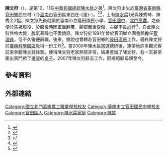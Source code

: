 {{Infobox_Celebrity
| name = 陳文狩 
| image =
| birth_date = {{birth date and age|1959|6|15}}
| birth_place = {{ROC|臺灣省}}[[臺南縣|臺南縣]][[官田區|官田鄉]]西庄村（今[[臺南市|臺南市]]官田區東西庄-{里}-）
| occupation = 圖書館管理員<br/>酒廠員工<br/>科學園區員工
| alma_mater = [[國立北門高級農工職業學校|國立北門高級農工職業學校]]
| relatives = 1兄2姐，包括：[[陳水扁|陳水扁]]
}}
'''陳文狩'''（{{bd|1959年|6月15日||}}），是第10、11任[[中華民國總統|中華民國總統]][[陳水扁|陳水扁]]之弟<ref>{{cite news |author1=顧守昌 |title=有夠低調！扁弟遇媒體微笑回應 |url=https://news.tvbs.com.tw/entry/438531 |accessdate=2021-01-19 |work=TVBS |date=2005-06-22}}</ref>。陳文狩出生於[[臺灣省|臺灣省]][[臺南縣|臺南縣]][[官田區|官田鄉]]西庄村（今[[臺南市|臺南市]]官田區東西庄-{里}-）。<ref>{{cite news |author1=黃文瑜 |title=官田鄉親興奮 扁媽：要去高雄看阮扁仔 |url=https://www.chinatimes.com/newspapers/20150106000365-260102?chdtv |accessdate=2021-01-19 |work=中國時報 |date=2015-01-06}}</ref><ref>{{cite news |author1=楊金城 |title=「扁媽」陳李慎病逝 扁弟：媽媽後事低調處理 |url=https://news.ltn.com.tw/news/politics/breakingnews/3412827 |accessdate=2021-01-19 |work=自由時報 |date=2021-01-16}}</ref>，上有[[陳水扁|陳水扁]]1兄與陳秀琴、陳秀金2姐。陳文狩先後就讀於臺南市立隆田國民小學、[[臺南市立官田國民中學|官田國中]]、[[國立北門高級農工職業學校|北門高農]]。之後便於[[馬祖|馬祖]]服役，於服役時因軍車翻覆，腳部嚴重受傷，右腳不良於行<ref>{{cite news |author1=倪鴻祥 |title=扁胞弟陳文狩不良於行　原來曾摔傷上腿 |url=http://hk.crntt.com/doc/1008/7/8/4/100878444.html?coluid=7&kindid=0&docid=100878444 |accessdate=2021-01-19 |work=中評社 |date=2009-02-05}}</ref>，自此陳文狩性格大變，脾氣暴躁也不愛說話。陳文狩於1991年曾於官田鄉立圖書館擔任[[管理員|管理員]]，但不久後便辭職。後來，據說也曾轉赴官田鄉的[[隆田酒廠|隆田酒廠]]工作。最終陳文狩於[[臺南科學園區|臺南科學園區]]覓得一份工作<ref>{{cite news |author1=顧守昌 |title=總統兒子娶媳　阿扁弟弟缺席 |url=https://news.tvbs.com.tw/entry/438601 |accessdate=2021-01-19 |work=TVBS |date=2005-06-21}}</ref>。當2000年陳水扁當選總統後，連帶地許多觀光客前來參觀陳文狩住家。使得陳文狩老家熱鬧非常，結果惹惱了陳文狩，有一天甚至衝出家門掀了[[攤販|攤販]]的[[桌子|桌子]]。2007年陳文狩辭去工作，回鄉照顧母親至今。

== 參考資料 ==
{{Reflist|2}}

== 外部連結 ==

{{DEFAULTSORT:Chen陳}}

[[Category:國立北門高級農工職業學校校友|Category:國立北門高級農工職業學校校友]]
[[Category:臺南市立官田國民中學校友|Category:臺南市立官田國民中學校友]]
[[Category:官田區人|Category:官田區人]]
[[Category:陳水扁家庭|Category:陳水扁家庭]]
[[Category:陳姓|Category:陳姓]]